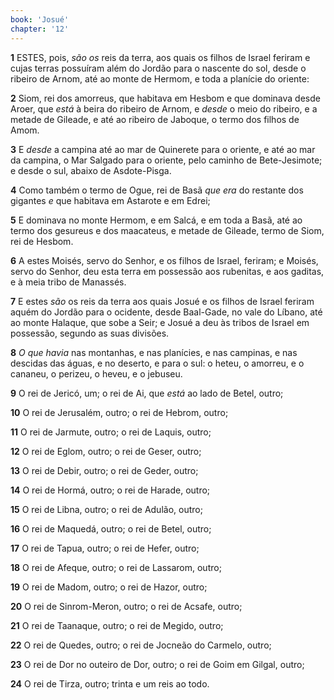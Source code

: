 ```yaml
---
book: 'Josué'
chapter: '12'
---
```


**1** ESTES, pois, _são os_ reis da terra, aos quais os filhos de Israel feriram e cujas terras possuíram além do Jordão para o nascente do sol, desde o ribeiro de Arnom, até ao monte de Hermom, e toda a planície do oriente:

**2** Siom, rei dos amorreus, que habitava em Hesbom e que dominava desde Aroer, que _está_ à beira do ribeiro de Arnom, e _desde_ o meio do ribeiro, e a metade de Gileade, e até ao ribeiro de Jaboque, o termo dos filhos de Amom.

**3** E _desde_ a campina até ao mar de Quinerete para o oriente, e até ao mar da campina, o Mar Salgado para o oriente, pelo caminho de Bete-Jesimote; e desde o sul, abaixo de Asdote-Pisga.

**4** Como também o termo de Ogue, rei de Basã _que era_ do restante dos gigantes _e_ que habitava em Astarote e em Edrei;

**5** E dominava no monte Hermom, e em Salcá, e em toda a Basã, até ao termo dos gesureus e dos maacateus, e metade de Gileade, termo de Siom, rei de Hesbom.

**6** A estes Moisés, servo do Senhor, e os filhos de Israel, feriram; e Moisés, servo do Senhor, deu esta terra em possessão aos rubenitas, e aos gaditas, e à meia tribo de Manassés.

**7** E estes _são_ os reis da terra aos quais Josué e os filhos de Israel feriram aquém do Jordão para o ocidente, desde Baal-Gade, no vale do Líbano, até ao monte Halaque, que sobe a Seir; e Josué a deu às tribos de Israel em possessão, segundo as suas divisões.

**8** _O que havia_ nas montanhas, e nas planícies, e nas campinas, e nas descidas das águas, e no deserto, e para o sul: o heteu, o amorreu, e o cananeu, o perizeu, o heveu, e o jebuseu.

**9** O rei de Jericó, um; o rei de Ai, que _está_ ao lado de Betel, outro;

**10** O rei de Jerusalém, outro; o rei de Hebrom, outro;

**11** O rei de Jarmute, outro; o rei de Laquis, outro;

**12** O rei de Eglom, outro; o rei de Geser, outro;

**13** O rei de Debir, outro; o rei de Geder, outro;

**14** O rei de Hormá, outro; o rei de Harade, outro;

**15** O rei de Libna, outro; o rei de Adulão, outro;

**16** O rei de Maquedá, outro; o rei de Betel, outro;

**17** O rei de Tapua, outro; o rei de Hefer, outro;

**18** O rei de Afeque, outro; o rei de Lassarom, outro;

**19** O rei de Madom, outro; o rei de Hazor, outro;

**20** O rei de Sinrom-Meron, outro; o rei de Acsafe, outro;

**21** O rei de Taanaque, outro; o rei de Megido, outro;

**22** O rei de Quedes, outro; o rei de Jocneão do Carmelo, outro;

**23** O rei de Dor no outeiro de Dor, outro; o rei de Goim em Gilgal, outro;

**24** O rei de Tirza, outro; trinta e um reis ao todo.
